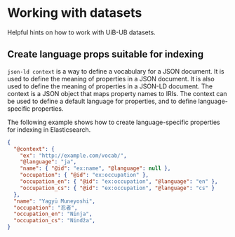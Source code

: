 # Working with datasets

Helpful hints on how to work with UiB-UB datasets.

## Create language props suitable for indexing

`json-ld context` is a way to define a vocabulary for a JSON document. It is used to define the meaning of properties in a JSON document. It is also used to define the meaning of properties in a JSON-LD document. The context is a JSON object that maps property names to IRIs. The context can be used to define a default language for properties, and to define language-specific properties.

The following example shows how to create language-specific properties for indexing in Elasticsearch.

```json
{
  "@context": {
    "ex": "http://example.com/vocab/",
    "@language": "ja",
    "name": { "@id": "ex:name", "@language": null },
    "occupation": { "@id": "ex:occupation" },
    "occupation_en": { "@id": "ex:occupation", "@language": "en" },
    "occupation_cs": { "@id": "ex:occupation", "@language": "cs" }
  },
  "name": "Yagyū Muneyoshi",
  "occupation": "忍者",
  "occupation_en": "Ninja",
  "occupation_cs": "Nindža",
}
```